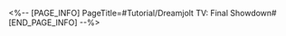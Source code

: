 <%-- [PAGE_INFO]
PageTitle=#Tutorial/Dreamjolt TV: Final Showdown#
[END_PAGE_INFO] --%>
{{Tutorial
|sort      = 809601
|title     = Dreamjolt TV: Final Showdown
|subtitle  = 
|type      = 
|about     = 
|image1    = Tutorial Dreamjolt TV Final Showdown 1.png{{subst:void|<!--$UPLOAD:<<SpriteOutput/TutorialPic/TutorialPage_809601.png>-<Tutorial Dreamjolt TV Final Showdown 1.png>>}}
|text1     = Defeat more enemies during the {{Color|h|nobold=1|Final Showdown}} phase to earn more points.<br />You will earn additional points if you have any {{Color|h|nobold=1|remaining Cycles}}.
|image2    = Tutorial Dreamjolt TV Final Showdown 2.png{{subst:void|<!--$UPLOAD:<<SpriteOutput/TutorialPic/TutorialPage_809602.png>-<Tutorial Dreamjolt TV Final Showdown 2.png>>}}
|text2     = Your {{Color|h|nobold=1|Stage Buff}} rank will not be upgraded during the Final Showdown phase.
}}
